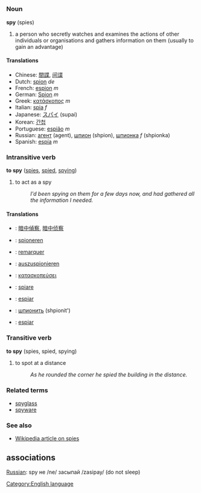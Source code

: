 =={{en}}==

===Noun===
'''spy''' (spies)

#a person who secretly watches and examines the actions of other individuals or organisations and gathers information on them (usually to gain an advantage)

====Translations====
*Chinese: [[間諜]], [[间谍]]
*Dutch: [[spion]] ''de''
*French: [[espion]] ''m''
*German: [[Spion]] ''m''
*Greek: [[κατάσκοπος]] ''m''
*Italian: [[spia]] ''f''
*Japanese: [[スパイ]] (supai)
*Korean: [[간첩]]
*Portuguese: [[espião]] ''m''
*Russian: [[агент]] (agent), [[шпион]] (shpion), [[шпионка]] ''f'' (shpionka)
*Spanish: [[espía]] ''m''

===Intransitive verb===
'''to spy''' ([[spies]], [[spied]], [[spying]])
#to act as a spy
#:''I'd been spying on them for a few days now, and had gathered all the information I needed.''

====Translations====
*{{zh}}: [[暗中偵察]], [[暗中侦察]]
*{{nl}}: [[spioneren]]
*{{fr}}: [[remarquer]]
*{{de}}: [[auszuspionieren]]
*{{el}}: [[κατασκοπεύσει]]
*{{it}}: [[spiare]]
*{{pt}}: [[espiar]]
*{{ru}}: [[шпионить]] (shpionit')
*{{es}}: [[espiar]]

===Transitive verb===
'''to spy''' (spies, spied, spying)
#to spot at a distance
#:''As he rounded the corner he spied the building in the distance.''

===Related terms===
*[[spyglass]]
*[[spyware]]

===See also===
*[[w:Spy|Wikipedia article on spies]]
<!-- ==multilingual links==
*[[Russian]]: '''spy''' (шпион) не /ne/ засыпай /zas'ipai/ (don't [[sleep]])-->

==associations==
[[Russian]]: spy не /ne/ засыпай /zasipay/ (do not sleep)

[[Category:English language]]